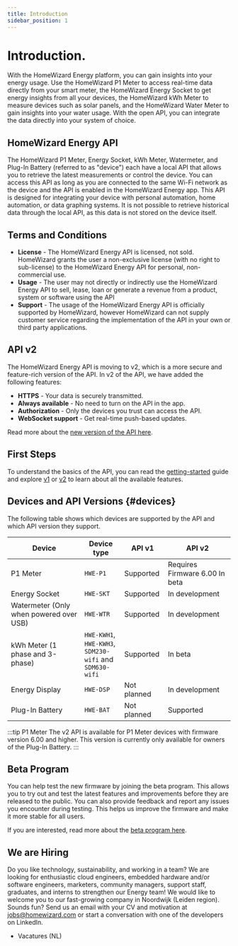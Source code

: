```yaml
---
title: Introduction
sidebar_position: 1
---
```



# Introduction.

With the HomeWizard Energy platform, you can gain insights into your energy usage. Use the HomeWizard <Link to="https://www.homewizard.com/p1-meter/">P1 Meter</Link> to access real-time data directly from your smart meter, the HomeWizard <Link to="https://www.homewizard.com/energy-socket">Energy Socket</Link> to get energy insights from all your devices, the HomeWizard <Link to="https://www.homewizard.com/kwh-meter">kWh Meter</Link> to measure devices such as solar panels, and the HomeWizard <Link to="https://www.homewizard.com/watermeter">Water Meter</Link> to gain insights into your water usage. With the open API, you can integrate the data directly into your system of choice.

## HomeWizard Energy API

The HomeWizard P1 Meter, Energy Socket, kWh Meter, Watermeter, and Plug-In Battery (referred to as "device") each have a local API that allows you to retrieve the latest measurements or control the device. You can access this API as long as you are connected to the same Wi-Fi network as the device and the API is enabled in the HomeWizard Energy app. This API is designed for integrating your device with personal automation, home automation, or data graphing systems. It is not possible to retrieve historical data through the local API, as this data is not stored on the device itself.

## Terms and Conditions

-   **License** - The HomeWizard Energy API is licensed, not sold. HomeWizard grants the user a non-exclusive license (with no right to sub-license) to the HomeWizard Energy API for personal, non-commercial use.
-   **Usage** - The user may not directly or indirectly use the HomeWizard Energy API to sell, lease, loan or generate a revenue from a product, system or software using the API
-   **Support** - The usage of the HomeWizard Energy API is officially supported by HomeWizard, however HomeWizard can not supply customer service regarding the implementation of the API in your own or third party applications.

## API v2

The HomeWizard Energy API is moving to v2, which is a more secure and feature-rich version of the API. In v2 of the API, we have added the following features:

-   **HTTPS** - Your data is securely transmitted.
-   **Always available** - No need to turn on the API in the app.
-   **Authorization** - Only the devices you trust can access the API.
-   **WebSocket support** - Get real-time push-based updates.

Read more about the [new version of the API here](/docs/category/api-v2).

## First Steps

To understand the basics of the API, you can read the [getting-started](/docs/getting-started) guide and explore [v1](/docs/category/api-v1) or [v2](/docs/category/api-v2) to learn about all the available features.

## Devices and API Versions {#devices}

The following table shows which devices are supported by the API and which API version they support.

| Device                                  | Device type                                                             | API v1                                                                 | API v2                                                                                                                                                              |
| --------------------------------------- | ----------------------------------------------------------------------- | ---------------------------------------------------------------------- | ------------------------------------------------------------------------------------------------------------------------------------------------------------------- |
| P1 Meter                                | `HWE-P1`                                                                | <Badge color='hw-green' icon="mdi:check" detail='v1'>Supported</Badge> | <Badge color='hw-green' icon="mdi:check" detail='2.0.0'>Requires Firmware 6.00</Badge> <Badge color='hw-purple' icon="mdi:test-tube" detail='2.1.0'>In beta</Badge> |
| Energy Socket                           | `HWE-SKT`                                                               | <Badge color='hw-green' icon="mdi:check" detail='v1'>Supported</Badge> | <Badge color='hw-grey' icon="mdi:wrench">In development</Badge>                                                                                                     |
| Watermeter (Only when powered over USB) | `HWE-WTR`                                                               | <Badge color='hw-green' icon="mdi:check" detail='v1'>Supported</Badge> | <Badge color='hw-grey' icon="mdi:wrench">In development</Badge>                                                                                                     |
| kWh Meter (1 phase and 3-phase)         | `HWE-KWH1`,<br /> `HWE-KWH3`,<br />`SDM230-wifi` and<br />`SDM630-wifi` | <Badge color='hw-green' icon="mdi:check" detail='v1'>Supported</Badge> | <Badge color='hw-purple' icon="mdi:test-tube" detail='2.1.0'>In beta</Badge>                                                                                        |
| Energy Display                          | `HWE-DSP`                                                               | <Badge color='hw-grey' icon="mdi:close">Not planned</Badge>            | <Badge color='hw-grey' icon="mdi:wrench">In development</Badge>                                                                                                     |
| Plug-In Battery                         | `HWE-BAT`                                                               | <Badge color='hw-grey' icon="mdi:close">Not planned</Badge>            | <Badge color='hw-green' icon="mdi:check" detail='2.0.1'>Supported</Badge>                                                                                           |

:::tip P1 Meter
The v2 API is available for P1 Meter devices with firmware version 6.00 and higher. This version is currently only available for owners of the Plug-In Battery.
:::

## Beta Program

You can help test the new firmware by joining the beta program. This allows you to try out and test the latest features and improvements before they are released to the public. You can also provide feedback and report any issues you encounter during testing. This helps us improve the firmware and make it more stable for all users.

If you are interested, read more about the [beta program here](https://www.github.com/homewizard/beta).

## We are Hiring

Do you like technology, sustainability, and working in a team? We are looking for enthusiastic cloud engineers, embedded hardware and/or software engineers, marketers, community managers, support staff, graduates, and interns to strengthen our Energy team! We would like to welcome you to our fast-growing company in Noordwijk (Leiden region). Sounds fun? Send us an email with your CV and motivation at jobs@homewizard.com or start a conversation with one of the developers on <Link to="https://www.linkedin.com/company/homewizard/people">LinkedIn</Link>.

-   <Link to='https://www.homewizard.com/nl/vacatures/'>Vacatures (NL)</Link>
